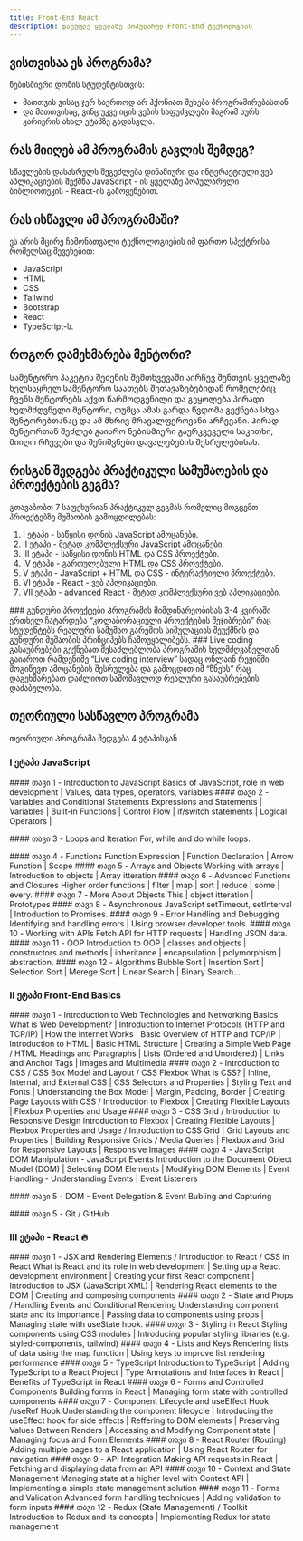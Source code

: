 ```yaml
---
title: Front-End React
description: დაეუფლე ყველაზე პოპულარულ Front-End ტექნოლოგიას
---
```


## ვისთვისაა ეს პროგრამა?

ნებისმიერი დონის სტუდენტისთვის:

- მათთვის ვისაც ჯერ საერთოდ არ ჰქონიათ შეხება პროგრამირებასთან
- და მათთვისაც, ვინც უკვე იცის ვების საფუძვლები მაგრამ სურს კარიერის ახალ ეტაპზე გადასვლა.

## რას მიიღებ ამ პროგრამის გავლის შემდეგ?

სწავლების დასასრულს შეგეძლება დინამიური და ინტერაქტიული ვებ აპლიკაციების შექმნა JavaScript - ის ყველაზე პოპულარული ბიბლიოთეკის - React-ის გამოყენებით.

## რას ისწავლი ამ პროგრამაში?

ეს არის მცირე ჩამონათვალი ტექნოლოგიების იმ ფართო სპექტრისა რომელსაც შევეხებით:

- JavaScript
- HTML
- CSS
- Tailwind
- Bootstrap
- React
- TypeScript-ს.

## როგორ დამეხმარება მენტორი?

Სამენტორო პაკეტის შეძენის შემთხვევაში აირჩევ შენთვის ყველაზე ხელსაყრელ სამენტორო საათებს შეთავაზებებიდან რომელებიც ჩვენს მენტორებს აქვთ წარმოდგენილი და გეყოლება პირადი ხელმძღვნელი მენტორი, თუმცა ამას გარდა წვდომა გექნება სხვა მენტორებთანაც და ამ მხრივ მრავალფეროვანი არჩევანი. Პირად მენტორთან შეძლებ გაიარო ნებისმიერი გაურკვეველი საკითხი, მიიღო რჩევები და შენიშვნები დავალებების შესრულებისას.

## რისგან შედგება პრაქტიკული სამუშაოების და პროექტების გეგმა?

გთავაზობთ 7 საფეხურიან პრაქტიკულ გეგმას რომელიც მოგცემთ პროექტებზე მუშაობის გამოცდილებას:

1. I ეტაპი - საწყისი დონის JavaScript ამოცანები.
1. II ეტაპი - მეტად კომპლექსური JavaScript ამოცანები.
1. III ეტაპი - საწყისი დონის HTML და CSS პროექტები.
1. IV ეტაპი - გართულებული HTML და CSS პროექტები.
1. V ეტაპი - JavaScript + HTML და CSS - ინტერაქტიული პროექტები.
1. VI ეტაპი - React - ვებ აპლიკაციები.
1. VII ეტაპი - advanced React - მეტად კომპლექსური ვებ აპლიკაციები.

<Callout>
  ### გუნდური პროექტები Პროგრამის მიმდინარეობისას 3-4 კვირაში ერთხელ ჩატარდება
  “კოლაბორაციული პროექტების შეჯიბრები” რაც სტუდენტებს რეალური სამუშაო გარემოს
  სიმულაციას შეუქმნის და გუნდური მუშაობის პრინციპებს ჩამოუყალიბებს.
</Callout>

<Callout>
### Live coding გასაუბრებები
გექნებათ შესაძლებლობა პროგრამის ხელმძღვანელთან გაიაროთ რამდენიმე “Live coding interview” სადაც ონლაინ რეჟიმში მოგიწევთ ამოცანების შესრულება და გამოცდით იმ “წნეხს” რაც დაგეხმარებათ დაძლიოთ სამომავლოდ რეალური გასაუბრებების დაძაბულობა.

</Callout>

## თეორიული სასწავლო პროგრამა

თეორიული Პროგრამა შედგება 4 ეტაპისგან

### I ეტაპი JavaScript

<div className="grid sm:grid-cols-2 gap-4 mt-6">

<Card>
  #### თავი 1 - Introduction to JavaScript Basics of JavaScript, role in web
  development | Values, data types, operators, variables
</Card>

<Card>
  #### თავი 2 - Variables and Conditional Statements Expressions and Statements
  | Variables | Built-in Functions | Control Flow | if/switch statements |
  Logical Operators |
</Card>

<Card>#### თავი 3 - Loops and Iteration For, while and do while loops.</Card>

<Card>
  #### თავი 4 - Functions Function Expression | Function Declaration | Arrow
  Function | Scope
</Card>

<Card>
  #### თავი 5 - Arrays and Objects Working with arrays | Introduction to objects
  | Array itteration
</Card>

<Card>
  #### თავი 6 - Advanced Functions and Closures Higher order functions | filter
  | map | sort | reduce | some | every.
</Card>

<Card>
  #### თავი 7 - More About Objects This | object itteration | Prototypes
</Card>

<Card>
  #### თავი 8 - Asynchronous JavaScript setTimeout, setInterval | Introduction
  to Promises.
</Card>

<Card>
  #### თავი 9 - Error Handling and Debugging Identifying and handling errors |
  Using browser developer tools.
</Card>

<Card>
  #### თავი 10 - Working with APIs Fetch API for HTTP requests | Handling JSON
  data.
</Card>

<Card>
  #### თავი 11 - OOP Introduction to OOP | classes and objects | constructors
  and methods | inheritance | encapsulation | polymorphism | abstraction.
</Card>

<Card>
  #### თავი 12 - Algorithms Bubble Sort | Insertion Sort | Selection Sort |
  Merege Sort | Linear Search | Binary Search...
</Card>

</div>

### II ეტაპი Front-End Basics

<div className="grid sm:grid-cols-2 gap-4 mt-6">

<Card>
  #### თავი 1 - Introduction to Web Technologies and Networking Basics What is
  Web Development? | Introduction to Internet Protocols (HTTP and TCP/IP) | How
  the Internet Works | Basic Overview of HTTP and TCP/IP | Introduction to HTML
  | Basic HTML Structure | Creating a Simple Web Page / HTML Headings and
  Paragraphs | Lists (Ordered and Unordered) | Links and Anchor Tags | Images
  and Multimedia
</Card>
<Card>
  #### თავი 2 - Introduction to CSS / CSS Box Model and Layout / CSS Flexbox
  What is CSS? | Inline, Internal, and External CSS | CSS Selectors and
  Properties | Styling Text and Fonts | Understanding the Box Model | Margin,
  Padding, Border | Creating Page Layouts with CSS / Introduction to Flexbox |
  Creating Flexible Layouts | Flexbox Properties and Usage
</Card>

<Card>
  #### თავი 3 - CSS Grid / Introduction to Responsive Design Introduction to
  Flexbox | Creating Flexible Layouts | Flexbox Properties and Usage /
  Introduction to CSS Grid | Grid Layouts and Properties | Building Responsive
  Grids / Media Queries | Flexbox and Grid for Responsive Layouts | Responsive
  Images
</Card>

<Card>
  #### თავი 4 - JavaScript DOM Manipulation - JavaScript Events Introduction to
  the Document Object Model (DOM) | Selecting DOM Elements | Modifying DOM
  Elements | Event Handling - Understanding Events | Event Listeners
</Card>

<Card>#### თავი 5 - DOM - Event Delegation & Event Bubling and Capturing</Card>

<Card>#### თავი 5 - Git / GitHub</Card>

</div>

### III ეტაპი - React 🔥

<div className="grid sm:grid-cols-2 gap-4 mt-6">

<Card>
  #### თავი 1 - JSX and Rendering Elements / Introduction to React / CSS in
  React What is React and its role in web development | Setting up a React
  development environment | Creating your first React component | Introduction
  to JSX (JavaScript XML) | Rendering React elements to the DOM | Creating and
  composing components
</Card>
<Card>
  #### თავი 2 - State and Props / Handling Events and Conditional Rendering
  Understanding component state and its importance | Passing data to components
  using props | Managing state with useState hook.
</Card>
<Card>
  #### თავი 3 - Styling in React Styling components using CSS modules |
  Introducing popular styling libraries (e.g. styled-components, tailwind)
</Card>
<Card>
  #### თავი 4 - Lists and Keys Rendering lists of data using the map function |
  Using keys to improve list rendering performance
</Card>

<Card>
  #### თავი 5 - TypeScript Introduction to TypeScript | Adding TypeScript to a
  React Project | Type Annotations and Interfaces in React | Benefits of
  TypeScript in React
</Card>

<Card>
  #### თავი 6 - Forms and Controlled Components Building forms in React |
  Managing form state with controlled components
</Card>

<Card>
  #### თავი 7 - Component Lifecycle and useEffect Hook /useRef Hook
  Understanding the component lifecycle | Introducing the useEffect hook for
  side effects | Reffering to DOM elements | Preserving Values Between Renders |
  Accessing and Modifying Component state | Managing focus and Form Elements
</Card>

<Card>
  #### თავი 8 - React Router (Routing) Adding multiple pages to a React
  application | Using React Router for navigation
</Card>

<Card>
  #### თავი 9 - API Integration Making API requests in React | Fetching and
  displaying data from an API
</Card>

<Card>
  #### თავი 10 - Context and State Management Managing state at a higher level
  with Context API | Implementing a simple state management solution
</Card>

<Card>
  #### თავი 11 - Forms and Validation Advanced form handling techniques | Adding
  validation to form inputs
</Card>

<Card>
  #### თავი 12 - Redux (State Management) / Toolkit Introduction to Redux and
  its concepts | Implementing Redux for state management
</Card>

</div>
